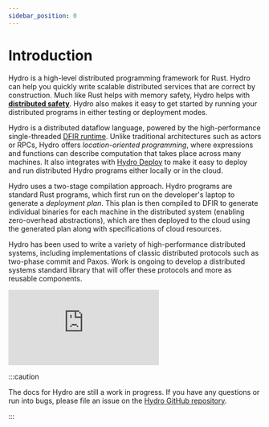 ```yaml
---
sidebar_position: 0
---
```


# Introduction
Hydro is a high-level distributed programming framework for Rust. Hydro can help you quickly write scalable distributed services that are correct by construction. Much like Rust helps with memory safety, Hydro helps with [**distributed safety**](./correctness.md). Hydro also makes it easy to get started by running your distributed programs in either testing or deployment modes.

Hydro is a distributed dataflow language, powered by the high-performance single-threaded [DFIR runtime](../../dfir/index.mdx). Unlike traditional architectures such as actors or RPCs, Hydro offers _location-oriented programming_, where expressions and functions can describe computation that takes place across many machines. It also integrates with [Hydro Deploy](./deploy/index.mdx) to make it easy to deploy and run distributed Hydro programs either locally or in the cloud.

Hydro uses a two-stage compilation approach. Hydro programs are standard Rust programs, which first run on the developer's laptop to generate a _deployment plan_. This plan is then compiled to DFIR to generate individual binaries for each machine in the distributed system (enabling zero-overhead abstractions), which are then deployed to the cloud using the generated plan along with specifications of cloud resources.

Hydro has been used to write a variety of high-performance distributed systems, including implementations of classic distributed protocols such as two-phase commit and Paxos. Work is ongoing to develop a distributed systems standard library that will offer these protocols and more as reusable components.

<iframe
style={{
    display: "block",
    marginLeft: "auto",
    marginRight: "auto",
    marginBottom: "15px",
    width: "100%",
    maxWidth: "560px",
    aspectRatio: "16 / 9"
}}
src="https://www.youtube.com/embed/LdZ94m7anTw?si=5duyR1MjSRRdPJId"
title="YouTube video player"
frameBorder="0"
allow="accelerometer; autoplay; clipboard-write; encrypted-media; gyroscope; picture-in-picture; web-share"
referrerPolicy="strict-origin-when-cross-origin"
allowFullScreen
></iframe>

:::caution

The docs for Hydro are still a work in progress. If you have any questions or run into bugs, please file an issue on the [Hydro GitHub repository](https://github.com/hydro-project/hydro).

:::

